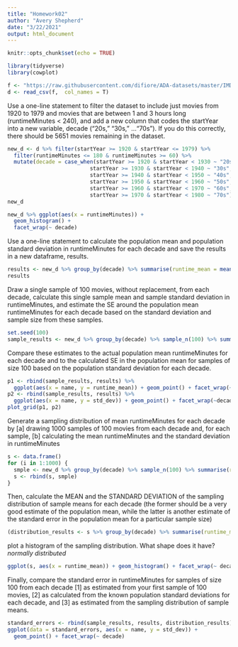 ```yaml
---
title: "Homework02"
author: "Avery Shepherd"
date: "3/22/2021"
output: html_document
---
```


```r
knitr::opts_chunk$set(echo = TRUE)
```

```r
library(tidyverse)
library(cowplot)
```


```r
f <- "https://raw.githubusercontent.com/difiore/ADA-datasets/master/IMDB-movies.csv"
d <- read_csv(f,  col_names = T)
```

Use a one-line statement to filter the dataset to include just movies from 1920 to 1979 and movies that are between 1 and 3 hours long (runtimeMinutes < 240), and add a new column that codes the startYear into a new variable, decade (“20s,” “30s,” …“70s”). If you do this correctly, there should be 5651 movies remaining in the dataset.
```r
new_d <- d %>% filter(startYear >= 1920 & startYear <= 1979) %>% 
  filter(runtimeMinutes <= 180 & runtimeMinutes >= 60) %>% 
  mutate(decade = case_when(startYear >= 1920 & startYear < 1930 ~ "20s",
                          startYear >= 1930 & startYear < 1940 ~ "30s",
                          startYear >= 1940 & startYear < 1950 ~ "40s",
                          startYear >= 1950 & startYear < 1960 ~ "50s",
                          startYear >= 1960 & startYear < 1970 ~ "60s",
                          startYear >= 1970 & startYear < 1980 ~ "70s"))
new_d
```


```r
new_d %>% ggplot(aes(x = runtimeMinutes)) +
  geom_histogram() + 
  facet_wrap(~ decade)
```

Use a one-line statement to calculate the population mean and population standard deviation in runtimeMinutes for each decade and save the results in a new dataframe, results.
```r
results <- new_d %>% group_by(decade) %>% summarise(runtime_mean = mean(runtimeMinutes), std_dev = sd(runtimeMinutes), name = "pop")
results
```

Draw a single sample of 100 movies, without replacement, from each decade, calculate this single sample mean and sample standard deviation in runtimeMinutes, and estimate the SE around the population mean runtimeMinutes for each decade based on the standard deviation and sample size from these samples.
```r
set.seed(100)
sample_results <- new_d %>% group_by(decade) %>% sample_n(100) %>% summarise(runtime_mean = mean(runtimeMinutes), std_dev = sd(runtimeMinutes), name = "sample")
```

Compare these estimates to the actual population mean runtimeMinutes for each decade and to the calculated SE in the population mean for samples of size 100 based on the population standard deviation for each decade.
```r
p1 <- rbind(sample_results, results) %>% 
  ggplot(aes(x = name, y = runtime_mean)) + geom_point() + facet_wrap(~decade)
p2 <- rbind(sample_results, results) %>% 
  ggplot(aes(x = name, y = std_dev)) + geom_point() + facet_wrap(~decade)
plot_grid(p1, p2)
```

Generate a sampling distribution of mean runtimeMinutes for each decade by [a] drawing 1000 samples of 100 movies from each decade and, for each sample, [b] calculating the mean runtimeMinutes and the standard deviation in runtimeMinutes
```r
s <- data.frame()
for (i in 1:1000) {
  smple <- new_d %>% group_by(decade) %>% sample_n(100) %>% summarise(runtime_mean = mean(runtimeMinutes), std_dev = sd(runtimeMinutes), sample_num = i)
  s <- rbind(s, smple)
}
```

Then, calculate the MEAN and the STANDARD DEVIATION of the sampling distribution of sample means for each decade (the former should be a very good estimate of the population mean, while the latter is another estimate of the standard error in the population mean for a particular sample size)
```r
(distribution_results <- s %>% group_by(decade) %>% summarise(runtime_mean = mean(runtime_mean), std_dev = sd(std_dev), name = "distribution"))
```

plot a histogram of the sampling distribution. What shape does it have?
*normally distributed*
```r
ggplot(s, aes(x = runtime_mean)) + geom_histogram() + facet_wrap(~ decade)
```

Finally, compare the standard error in runtimeMinutes for samples of size 100 from each decade [1] as estimated from your first sample of 100 movies, [2] as calculated from the known population standard deviations for each decade, and [3] as estimated from the sampling distribution of sample means.
```r
standard_errors <- rbind(sample_results, results, distribution_results)
ggplot(data = standard_errors, aes(x = name, y = std_dev)) + 
  geom_point() + facet_wrap(~ decade)
```


```r

```


```r

```


```r

```
